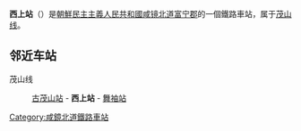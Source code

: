 {{unreferenced|time=2015-02-03T10:13:17+00:00}}
{{朝鮮半島車站資訊
|公司色 = blue
|文字色 = 
|站名 = 西上站
|圖片 = 
|pxl = 
|圖片說明 =
|前一站 = [[古茂山站|古茂山]]
|前一站距離 = 4.2
|後一站距離 = 4.7
|後一站 = [[舞袖站|舞袖]]
|所屬路線 = [[茂山线|茂山线]]
|距離 = 4.2
|起點站 = [[古茂山站|古茂山]]
|諺文 = 무수역
|朝鮮漢字 = 西上驛
|文觀部式 = Seosang-yeok
|馬-賴式 = Sŏsang-yŏk
|副站名 = 
|車站編號 = 
|停站路線數 = 
|所屬公司 = [[朝鮮民主主義人民共和國鐵道省|朝鮮民主主義人民共和國鐵道省]]
|所在地 =[[咸镜北道|咸镜北道]][[富宁郡|富宁郡]]
|車站構造 = 地面车站
|月台配置 = 
|啟用年月日 =
|廢站年月日 = 
|上下車人次 = 
|統計年度 = 
|轉車 = 
|備註 = 
|全寬備註 = 
}}

'''西上站'''（{{lang-ko|무수역}}）是[[朝鮮民主主義人民共和國|朝鮮民主主義人民共和國]][[咸镜北道|咸镜北道]][[富宁郡|富宁郡]]的一個鐵路車站，属于[[茂山线|茂山线]]。

==邻近车站==
茂山线
:[[古茂山站|古茂山站]] - '''西上站''' - [[舞袖站|舞袖站]]

{{朝鲜铁路小作品}}

{{茂山线}}

[[Category:咸鏡北道鐵路車站|Category:咸鏡北道鐵路車站]]